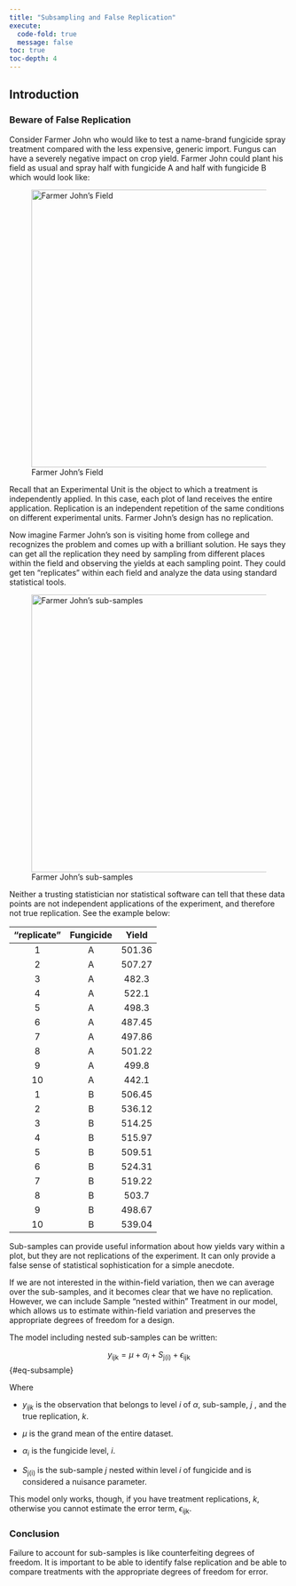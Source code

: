 ```yaml
---
title: "Subsampling and False Replication"
execute:
  code-fold: true
  message: false
toc: true
toc-depth: 4
---
```


## Introduction

### Beware of False Replication

Consider Farmer John who would like to test a name-brand fungicide spray treatment compared with the less expensive, generic import. Fungus can have a severely negative impact on crop yield. Farmer John could plant his field as usual and spray half with fungicide A and half with fungicide B which would look like:

![Farmer John's Field](images/FarmerJohnsAnecdote.PNG){#fig-block-sort fig-align="center" width="500"}

Recall that an Experimental Unit is the object to which a treatment is independently applied. In this case, each plot of land receives the entire application. Replication is an independent repetition of the same conditions on different experimental units. Farmer John's design has no replication.

Now imagine Farmer John's son is visiting home from college and recognizes the problem and comes up with a brilliant solution. He says they can get all the replication they need by sampling from different places within the field and observing the yields at each sampling point. They could get ten "replicates" within each field and analyze the data using standard statistical tools.

![Farmer John's sub-samples](images/FarmerJohnsSubsamples.PNG){fig-align="center" width="500"}

Neither a trusting statistician nor statistical software can tell that these data points are not independent applications of the experiment, and therefore not true replication. See the example below:

| "replicate" | Fungicide | Yield  |
|:-----------:|:---------:|:------:|
|      1      |     A     | 501.36 |
|      2      |     A     | 507.27 |
|      3      |     A     | 482.3  |
|      4      |     A     | 522.1  |
|      5      |     A     | 498.3  |
|      6      |     A     | 487.45 |
|      7      |     A     | 497.86 |
|      8      |     A     | 501.22 |
|      9      |     A     | 499.8  |
|     10      |     A     | 442.1  |
|      1      |     B     | 506.45 |
|      2      |     B     | 536.12 |
|      3      |     B     | 514.25 |
|      4      |     B     | 515.97 |
|      5      |     B     | 509.51 |
|      6      |     B     | 524.31 |
|      7      |     B     | 519.22 |
|      8      |     B     | 503.7  |
|      9      |     B     | 498.67 |
|     10      |     B     | 539.04 |

Sub-samples can provide useful information about how yields vary within a plot, but they are not replications of the experiment. It can only provide a false sense of statistical sophistication for a simple anecdote.

If we are not interested in the within-field variation, then we can average over the sub-samples, and it becomes clear that we have no replication. However, we can include Sample "nested within" Treatment in our model, which allows us to estimate within-field variation and preserves the appropriate degrees of freedom for a design.

The model including nested sub-samples can be written:

$$
y_\text{ijk} = \mu + \alpha_i + S_\text{j(i)} + \epsilon_\text{ijk}
$$ {#eq-subsample}

Where

-   $y_{ijk}$ is the observation that belongs to level *i* of $\alpha$, sub-sample, *j* , and the true replication, *k*.

-   $\mu$ is the grand mean of the entire dataset.

-   $\alpha_i$ is the fungicide level, *i*.

-   $S_\text{j(i)}$ is the sub-sample *j* nested within level *i* of fungicide and is considered a nuisance parameter.

This model only works, though, if you have treatment replications, *k*, otherwise you cannot estimate the error term, $\epsilon_\text{ijk}$.

### Conclusion

Failure to account for sub-samples is like counterfeiting degrees of freedom. It is important to be able to identify false replication and be able to compare treatments with the appropriate degrees of freedom for error.

